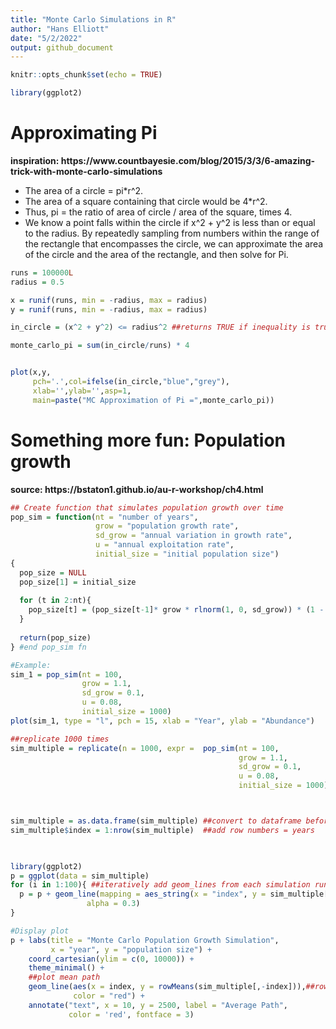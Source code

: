 ```yaml
---
title: "Monte Carlo Simulations in R"
author: "Hans Elliott"
date: "5/2/2022"
output: github_document
---
```


```r
knitr::opts_chunk$set(echo = TRUE)
```

```r
library(ggplot2)
```


# Approximating Pi
**inspiration: https://www.countbayesie.com/blog/2015/3/3/6-amazing-trick-with-monte-carlo-simulations**  

- The area of a circle = pi*r^2.  
- The area of a square containing that circle would be 4*r^2.  
- Thus, pi = the ratio of area of circle / area of the square, times 4.  
- We know a point falls within the circle if x^2 + y^2 is less than or equal to the radius. By repeatedly sampling from numbers within the range of the rectangle that encompasses the circle, we can approximate the area of the circle and the area of the rectangle, and then solve for Pi.  
```r
runs = 100000L
radius = 0.5

x = runif(runs, min = -radius, max = radius)
y = runif(runs, min = -radius, max = radius)

in_circle = (x^2 + y^2) <= radius^2 ##returns TRUE if inequality is true

monte_carlo_pi = sum(in_circle/runs) * 4


plot(x,y,
     pch='.',col=ifelse(in_circle,"blue","grey"),
     xlab='',ylab='',asp=1,
     main=paste("MC Approximation of Pi =",monte_carlo_pi))

```



# Something more fun: Population growth
**source: https://bstaton1.github.io/au-r-workshop/ch4.html**  

```r
## Create function that simulates population growth over time
pop_sim = function(nt = "number of years",
                   grow = "population growth rate",
                   sd_grow = "annual variation in growth rate",
                   u = "annual exploitation rate",
                   initial_size = "initial population size")
{
  pop_size = NULL
  pop_size[1] = initial_size
  
  for (t in 2:nt){
    pop_size[t] = (pop_size[t-1]* grow * rlnorm(1, 0, sd_grow)) * (1 - u)
  }
  
  return(pop_size)
} #end pop_sim fn
```


```r
#Example:
sim_1 = pop_sim(nt = 100,
                grow = 1.1,
                sd_grow = 0.1,
                u = 0.08,
                initial_size = 1000)
plot(sim_1, type = "l", pch = 15, xlab = "Year", ylab = "Abundance")
```


```r
##replicate 1000 times
sim_multiple = replicate(n = 1000, expr =  pop_sim(nt = 100,
                                                   grow = 1.1,
                                                   sd_grow = 0.1,
                                                   u = 0.08,
                                                   initial_size = 1000))



sim_multiple = as.data.frame(sim_multiple) ##convert to dataframe before ggplot
sim_multiple$index = 1:nrow(sim_multiple)  ##add row numbers = years
  


library(ggplot2)
p = ggplot(data = sim_multiple)
for (i in 1:100){ ##iteratively add geom_lines from each simulation run
  p = p + geom_line(mapping = aes_string(x = "index", y = sim_multiple[,i]), 
                 alpha = 0.3)
}

#Display plot
p + labs(title = "Monte Carlo Population Growth Simulation",
         x = "year", y = "population size") +
    coord_cartesian(ylim = c(0, 10000)) +
    theme_minimal() +
    ##plot mean path 
    geom_line(aes(x = index, y = rowMeans(sim_multiple[,-index])),##rows=years
              color = "red") + 
    annotate("text", x = 10, y = 2500, label = "Average Path",
             color = 'red', fontface = 3)

```






